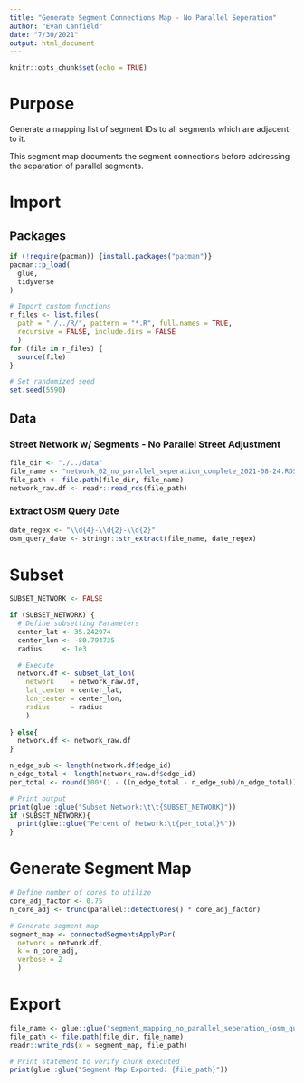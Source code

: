 ```yaml
---
title: "Generate Segment Connections Map - No Parallel Seperation"
author: "Evan Canfield"
date: "7/30/2021"
output: html_document
---
```


```r
knitr::opts_chunk$set(echo = TRUE)
```

# Purpose
Generate a mapping list of segment IDs to all segments which are adjacent to it.

This segment map documents the segment connections before addressing the separation of parallel segments.

# Import
## Packages
```r
if (!require(pacman)) {install.packages("pacman")}
pacman::p_load(
  glue,
  tidyverse
)

# Import custom functions
r_files <- list.files(
  path = "./../R/", pattern = "*.R", full.names = TRUE, 
  recursive = FALSE, include.dirs = FALSE
  )
for (file in r_files) {
  source(file)
}

# Set randomized seed
set.seed(5590)
```

## Data
### Street Network w/ Segments - No Parallel Street Adjustment
```r
file_dir <- "./../data"
file_name <- "network_02_no_parallel_seperation_complete_2021-08-24.RDS"
file_path <- file.path(file_dir, file_name)
network_raw.df <- readr::read_rds(file_path)
```

### Extract OSM Query Date
```r
date_regex <- "\\d{4}-\\d{2}-\\d{2}"
osm_query_date <- stringr::str_extract(file_name, date_regex)
```

# Subset
```r
SUBSET_NETWORK <- FALSE

if (SUBSET_NETWORK) {
  # Define subsetting Parameters
  center_lat <- 35.242974
  center_lon <- -80.794735
  radius     <- 1e3

  # Execute
  network.df <- subset_lat_lon(
    network    = network_raw.df, 
    lat_center = center_lat, 
    lon_center = center_lon,
    radius     = radius 
    )
  
} else{
  network.df <- network_raw.df
}

n_edge_sub <- length(network.df$edge_id)
n_edge_total <- length(network_raw.df$edge_id)
per_total <- round(100*(1 - ((n_edge_total - n_edge_sub)/n_edge_total)),1)

# Print output
print(glue::glue("Subset Network:\t\t{SUBSET_NETWORK}"))
if (SUBSET_NETWORK){
  print(glue::glue("Percent of Network:\t{per_total}%"))
}
```

# Generate Segment Map
```r
# Define number of cores to utilize
core_adj_factor <- 0.75
n_core_adj <- trunc(parallel::detectCores() * core_adj_factor)

# Generate segment map
segment_map <- connectedSegmentsApplyPar(
  network = network.df, 
  k = n_core_adj, 
  verbose = 2
  )
```

# Export
```r
file_name <- glue::glue("segment_mapping_no_parallel_seperation_{osm_query_date}.RDS")
file_path <- file.path(file_dir, file_name)
readr::write_rds(x = segment_map, file_path)

# Print statement to verify chunk executed
print(glue::glue("Segment Map Exported: {file_path}"))
```



